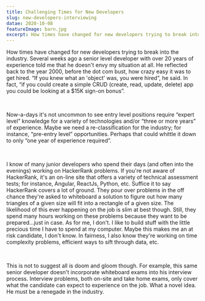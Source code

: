 ```yaml
---
title: Challenging Times for New Developers
slug: new-developers-interviewing
datae: 2020-10-08
featureImage: barn.jpg
excerpt: How times have changed for new developers trying to break into the industry. Several weeks ago a senior level developer with over 20 years of experience told me... 
---
```



How times have changed for new developers trying to break into the industry. Several weeks ago a senior level developer with over 20 years of experience told me that he doesn't envy my situation at all. He reflected back to the year 2000, before the dot com bust, how crazy easy it was to get hired. “If you knew what an 'object' was, you were hired”, he said. In fact, “if you could create a simple CRUD (create, read, update, delete) app you could be looking at a $15K sign-on bonus”.

<br />

Now-a-days it's not uncommon to see entry level positions require “expert level” knowledge for a variety of technologies and/or “three or more years” of experience. Maybe we need a re-classification for the industry; for instance, “pre-entry level” opportunities. Perhaps that could whittle it down to only “one year of experience required”.

<br />

I know of many junior developers who spend their days (and often into the evenings) working on HackerRank problems. If you're not aware of HackerRank, it's an on-line site that offers a variety of technical assessment tests; for instance, Angular, ReactJs, Python, etc. Suffice it to say HackerRank covers a lot of ground. They pour over problems in the off chance they're asked to whiteboard a solution to figure out how many triangles of a given size will fit into a rectangle of a given size. The likelihood of this ever happening on the job is slim at best though. Still, they spend many hours working on these problems because they want to be prepared...just in case. As for me, I don't. I like to build stuff with the little precious time I have to spend at my computer. Maybe this makes me an at risk candidate, I don't know.  In fairness, I also know they're working on time complexity problems, efficient ways to sift through data, etc.

<br />

This is not to suggest all is doom and gloom though. For example, this same senior developer doesn't incorporate whiteboard exams into his interview process. Interview problems, both on-site and take home exams, only cover what the candidate can expect to experience on the job. What a novel idea. He must be a renegade in the industry.